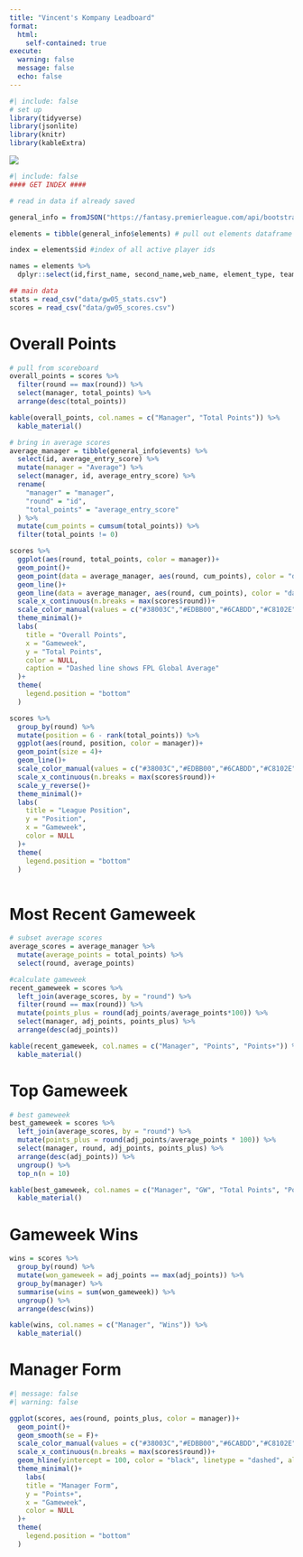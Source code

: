 ```yaml
---
title: "Vincent's Kompany Leadboard"
format: 
  html:
    self-contained: true
execute: 
  warning: false
  message: false
  echo: false
---
```


```r
#| include: false
# set up 
library(tidyverse)
library(jsonlite)
library(knitr)
library(kableExtra)
```

![](vince.jpg)
```r
#| include: false
#### GET INDEX ####

# read in data if already saved 

general_info = fromJSON("https://fantasy.premierleague.com/api/bootstrap-static/") # pull general information JSON

elements = tibble(general_info$elements) # pull out elements dataframe

index = elements$id #index of all active player ids 

names = elements %>% 
  dplyr::select(id,first_name, second_name,web_name, element_type, team)

## main data
stats = read_csv("data/gw05_stats.csv")
scores = read_csv("data/gw05_scores.csv")
```

# Overall Points
```r
# pull from scoreboard
overall_points = scores %>% 
  filter(round == max(round)) %>% 
  select(manager, total_points) %>% 
  arrange(desc(total_points))

kable(overall_points, col.names = c("Manager", "Total Points")) %>% 
  kable_material()
```
```r
# bring in average scores
average_manager = tibble(general_info$events) %>% 
  select(id, average_entry_score) %>% 
  mutate(manager = "Average") %>% 
  select(manager, id, average_entry_score) %>% 
  rename(
    "manager" = "manager",
    "round" = "id",
    "total_points" = "average_entry_score"
  ) %>% 
  mutate(cum_points = cumsum(total_points)) %>% 
  filter(total_points != 0)

scores %>% 
  ggplot(aes(round, total_points, color = manager))+
  geom_point()+
  geom_point(data = average_manager, aes(round, cum_points), color = "darkgrey", alpha = 0.75)+
  geom_line()+
  geom_line(data = average_manager, aes(round, cum_points), color = "darkgrey", alpha = 0.75, linetype = "dashed")+
  scale_x_continuous(n.breaks = max(scores$round))+
  scale_color_manual(values = c("#38003C","#EDBB00","#6CABDD","#C8102E","#00FF85"))+
  theme_minimal()+
  labs(
    title = "Overall Points",
    x = "Gameweek",
    y = "Total Points",
    color = NULL,
    caption = "Dashed line shows FPL Global Average"
  )+
  theme(
    legend.position = "bottom"
  )
```
```r
scores %>% 
  group_by(round) %>% 
  mutate(position = 6 - rank(total_points)) %>% 
  ggplot(aes(round, position, color = manager))+
  geom_point(size = 4)+
  geom_line()+
  scale_color_manual(values = c("#38003C","#EDBB00","#6CABDD","#C8102E","#00FF85"))+
  scale_x_continuous(n.breaks = max(scores$round))+
  scale_y_reverse()+
  theme_minimal()+
  labs(
    title = "League Position",
    y = "Position",
    x = "Gameweek",
    color = NULL
  )+
  theme(
    legend.position = "bottom"
  )
  
```
# Most Recent Gameweek 
```r
# subset average scores 
average_scores = average_manager %>% 
  mutate(average_points = total_points) %>% 
  select(round, average_points)

#calculate gameweek
recent_gameweek = scores %>%
  left_join(average_scores, by = "round") %>% 
  filter(round == max(round)) %>% 
  mutate(points_plus = round(adj_points/average_points*100)) %>% 
  select(manager, adj_points, points_plus) %>% 
  arrange(desc(adj_points))

kable(recent_gameweek, col.names = c("Manager", "Points", "Points+")) %>% 
  kable_material()
```


# Top Gameweek 
```r
# best gameweek
best_gameweek = scores %>% 
  left_join(average_scores, by = "round") %>% 
  mutate(points_plus = round(adj_points/average_points * 100)) %>% 
  select(manager, round, adj_points, points_plus) %>% 
  arrange(desc(adj_points)) %>% 
  ungroup() %>% 
  top_n(n = 10)

kable(best_gameweek, col.names = c("Manager", "GW", "Total Points", "Points+")) %>% 
  kable_material()
```

# Gameweek Wins
```r
wins = scores %>% 
  group_by(round) %>% 
  mutate(won_gameweek = adj_points == max(adj_points)) %>% 
  group_by(manager) %>% 
  summarise(wins = sum(won_gameweek)) %>% 
  ungroup() %>% 
  arrange(desc(wins))

kable(wins, col.names = c("Manager", "Wins")) %>% 
  kable_material()
```

# Manager Form 
```r
#| message: false
#| warning: false

ggplot(scores, aes(round, points_plus, color = manager))+
  geom_point()+
  geom_smooth(se = F)+
  scale_color_manual(values = c("#38003C","#EDBB00","#6CABDD","#C8102E","#00FF85"))+
  scale_x_continuous(n.breaks = max(scores$round))+
  geom_hline(yintercept = 100, color = "black", linetype = "dashed", alpha = 0.5)+
  theme_minimal()+
    labs(
    title = "Manager Form",
    y = "Points+",
    x = "Gameweek",
    color = NULL
  )+
  theme(
    legend.position = "bottom"
  )
```

